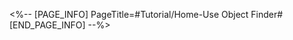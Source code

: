 <%-- [PAGE_INFO]
PageTitle=#Tutorial/Home-Use Object Finder#
[END_PAGE_INFO] --%>
{{Tutorial
|sort      = 600201
|title     = Home-Use Object Finder
|subtitle  = 
|type      = Adventure
|about     = 
|image1    = Tutorial Home-Use Object Finder 1.png{{subst:void|<!--$UPLOAD:<<SpriteOutput/TutorialPic/TutorialPage_600201.png>-<Tutorial Home-Use Object Finder 1.png>-<Tutorial Files>>-->}}
|text1     = An object finder produced by the Interastral Peace Corporation, lovingly known as {{Color|h|nobold=1|Findie}}. You can find treasures by following {{Color|h|nobold=1|the direction indicated by Findie}}. However, it won't find things that are too far away.
|image2    = Tutorial Home-Use Object Finder 2.png{{subst:void|<!--$UPLOAD:<<SpriteOutput/TutorialPic/TutorialPage_600202.png>-<Tutorial Home-Use Object Finder 2.png>-<Tutorial Files>>-->}}
|text2     = Home-Use Object Finder's guidance light {{Color|h|nobold=1|color}} can show the {{Color|h|nobold=1|distance}} to the target. {{Color|h|nobold=1|Red}} light indicates a longer distance, while {{Color|h|nobold=1|green}} light indicates a close distance.
|image3    = Tutorial Home-Use Object Finder 3.png{{subst:void|<!--$UPLOAD:<<SpriteOutput/TutorialPic/TutorialPage_600203.png>-<Tutorial Home-Use Object Finder 3.png>-<Tutorial Files>>-->}}
|text3     = By using the {{Color|h|nobold=1|intersection points}} where multiple guiding light beams meet, you can deduce the target's location. At that location, use the Home-Use Object Finder {{Color|h|nobold=1|again}} to locate the target.
}}